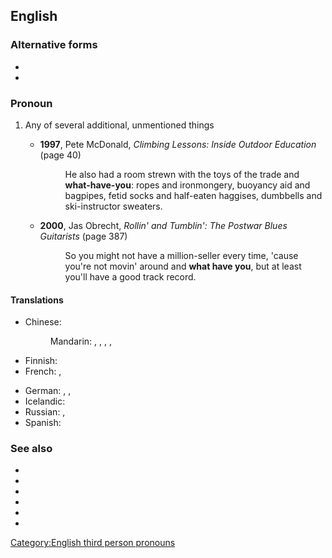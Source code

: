 {{also|whathaveyou|what-have-you}}
==English==

===Alternative forms===
* {{l|en|what-have-you}}
* {{l|en|whathaveyou}}

===Pronoun===
{{head|en|pronoun}}

# {{lb|en|colloquial}} Any of several additional, unmentioned things
#* '''1997''', Pete McDonald, ''Climbing Lessons: Inside Outdoor Education'' (page 40)
#*: He also had a room strewn with the toys of the trade and '''what-have-you''': ropes and ironmongery, buoyancy aid and bagpipes, fetid socks and half-eaten haggises, dumbbells and ski-instructor sweaters.
#* '''2000''', Jas Obrecht, ''Rollin' and Tumblin': The Postwar Blues Guitarists'' (page 387)
#*: So you might not have a million-seller every time, 'cause you're not movin' around and '''what have you''', but at least you'll have a good track record.

====Translations====
{{trans-top|any of several additional things}}
* Chinese:
*: Mandarin: {{t+|cmn|之類|alt=之類的|sc=Hani}}, {{t+|cmn|之类|alt=之类的|tr=zhīlèi de|sc=Hani}}, {{t+|cmn|什麼的|sc=Hani}}, {{t+|cmn|什么的|tr=shénmede|sc=Hani}}, {{t+|cmn|等等|tr=děngděng|sc=Hani}}
* Finnish: {{t+|fi|jokin}}
* French: {{t+|fr|quoi que ce soit}}, {{t|fr|que sais-je encore}}
{{trans-mid}}
* German: {{t|de|was immer}}, {{t|de|was auch immer}}, {{t+|de|und so weiter}}
* Icelandic: {{t|is|og þvíumlíkt}}
* Russian: {{t|ru|и про́чее}}, {{t|ru|и вся́кая вся́чина}}
* Spanish: {{t|es|y tal}}
{{trans-bottom}}

===See also===
* {{l|en|whatnot}}
* {{l|en|and so on}}
* {{l|en|et cetera}}
* {{l|en|such-and-such}}
* {{l|en|suchlike}}
* {{l|en|you name it}}

[[Category:English third person pronouns]]
